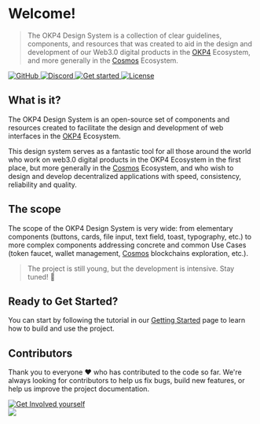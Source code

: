 
<Meta title="Welcome" />

# Welcome!

> The OKP4 Design System is a collection of clear guidelines, components, and resources that was created to aid in the design and development of our
Web3.0 digital products in the [OKP4](https://okp4.network) Ecosystem, and more generally in the [Cosmos](https://cosmos.network) Ecosystem.

<div style={{ textAlign: 'center', padding: '10px 0 10px' }}>
  <a href="https:/github.com/okp4/ui" style={{ padding: '0 10px' }}>
    <img src="https://img.shields.io/badge/github-%23121011.svg?style=for-the-badge&amp;logo=github&amp;logoColor=white" alt="GitHub" />
  </a>
  <a href="https://discord.gg/GHNZh4SaJ3" style={{ padding: '0 10px' }}>
    <img src="https://img.shields.io/badge/Discord-%237289DA.svg?style=for-the-badge&amp;logo=discord&amp;logoColor=white" alt="Discord" />
  </a>
  <a href="?path=/docs/getting-started--page" style={{ padding: '0 10px' }}>
    <img src="https://img.shields.io/badge/🚀%20Get-Started-lightgrey?style=for-the-badge" alt="Get started" />
  </a>
  <a href="https://opensource.org/licenses/BSD-3-Clause" style={{ padding: '0 10px' }}>
    <img src="https://img.shields.io/badge/License-BSD_3--Clause-blue.svg?style=for-the-badge" alt="License" />
  </a>
</div>

## What is it?

The OKP4 Design System is an open-source set of components and resources created to facilitate the design and development of web interfaces in the [OKP4](https://okp4.network) Ecosystem.

This design system serves as a fantastic tool for all those around the world who work on web3.0 digital products in the OKP4 Ecosystem in the first place, but more generally in the [Cosmos](https://cosmos.network) Ecosystem, and who wish to design and develop decentralized applications with speed, consistency, reliability and quality.

## The scope

The scope of the OKP4 Design System is very wide: from elementary components (buttons, cards, file input, text field, toast, typography, etc.) to more complex components addressing concrete and common Use Cases (token faucet, wallet management, [Cosmos](https://cosmos.network) blockchains exploration, etc.). 

> The project is still young, but the development is intensive. Stay tuned! 👀

## Ready to Get Started?

You can start by following the tutorial in our [Getting Started](?path=/docs/getting-started--page) page to learn how to build and use the project.

## Contributors

Thank you to everyone ❤️ who has contributed to the code so far. We're always looking for contributors to help us fix bugs, build new features,
or help us improve the project documentation.

<div style={{ textAlign: 'center', padding: '5px 0px 30px' }}>
  <a href="https://github.com/okp4/.github/blob/main/CONTRIBUTING.md">
    <img src="https://img.shields.io/badge/🤝%20Get-Involved%20yourself%21-informational?style=for-the-badge" alt="Get Involved yourself" />
  </a>
</div>

<a href="https://github.com/okp4/ui/graphs/contributors">
  <img src="https://contrib.rocks/image?repo=okp4/ui" />
</a>
